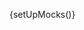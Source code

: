 
{setUpMocks()}

<Meta
  title="Modular Checkout/Complete Examples/Layout 2"
  Components="justifi-modular-checkout"
  of={JustifiModularCheckoutExampleTwo}
/>

<Title />

---

A complete checkout page example featuring a modern e-commerce layout with a two-column design. This example demonstrates how to integrate the modular checkout components within a full page layout including header, shipping information, payment methods, and shopping cart summary.

The layout includes:

- **Header**: Brand logo and navigation with shopping cart icon
- **Shipping Section**: Pre-filled shipping information with edit functionality
- **Payment Method Section**: Apple Pay button and credit card form with postal code
- **Shopping Cart**: Order summary with item details and totals

This example uses the `justifi-card-form` and `justifi-card-billing-form-simple` components within the `justifi-modular-checkout` wrapper, styled with CSS parts to match the design system.

# Example Usage

---

<ComponentBox>
  <justifi-modular-checkout auth-token="authToken" checkout-id="cho_123">
    <div dangerouslySetInnerHTML={{ __html: getSlotContentExample2() }} />
  </justifi-modular-checkout>
</ComponentBox>

---

<Source dark language="html" code={codeExampleFull} />
